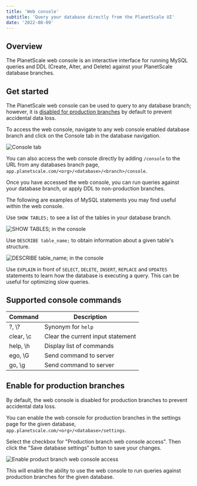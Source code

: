 ```yaml
---
title: 'Web console'
subtitle: 'Query your database directly from the PlanetScale UI'
date: '2022-08-09'
---
```


## Overview

The PlanetScale web console is an interactive interface for running MySQL queries and DDL (Create, Alter, and Delete) against your PlanetScale database branches.

## Get started

The PlanetScale web console can be used to query to any database branch; however, it is [disabled for production branches](/docs/concepts/web-console#enable-for-production-branches) by default to prevent accidental data loss.

To access the web console, navigate to any web console enabled database branch and click on the Console tab in the database navigation.

![Console tab](/docs/concepts/web-console/tab.png)

You can also access the web console directly by adding `/console` to the URL from any databases branch page,
`app.planetscale.com/<org>/<database>/<branch>/console`.

Once you have accessed the web console, you can run queries against your database branch, or apply DDL to non-production branches.

The following are examples of MySQL statements you may find useful within the web console.

Use `SHOW TABLES;` to see a list of the tables in your database branch.

![SHOW TABLES; in the console](/docs/concepts/web-console/show.png)

Use `DESCRIBE table_name;` to obtain information about a given table's structure.

![DESCRIBE table_name; in the console](/docs/concepts/web-console/describe.png)

Use `EXPLAIN` in front of `SELECT`, `DELETE`, `INSERT`, `REPLACE` and `UPDATES` statements to learn how the database is executing a query. This can be useful for optimizing slow queries.

## Supported console commands

| Command   | Description                       |
| --------- | --------------------------------- |
| ?, \\?    | Synonym for `help`                |
| clear, \c | Clear the current input statement |
| help, \h  | Display list of commands          |
| ego, \G   | Send command to server            |
| go, \g    | Send command to server            |

## Enable for production branches

By default, the web console is disabled for production branches to prevent accidental data loss.

You can enable the web console for production branches in the settings page for the given database,
`app.planetscale.com/<org>/<database>/settings`.

Select the checkbox for "Production branch web console access". Then click the "Save database settings" button to save your changes.

![Enable product branch web console access](/docs/concepts/web-console/production.png)

This will enable the ability to use the web console to run queries against production branches for the given database.
